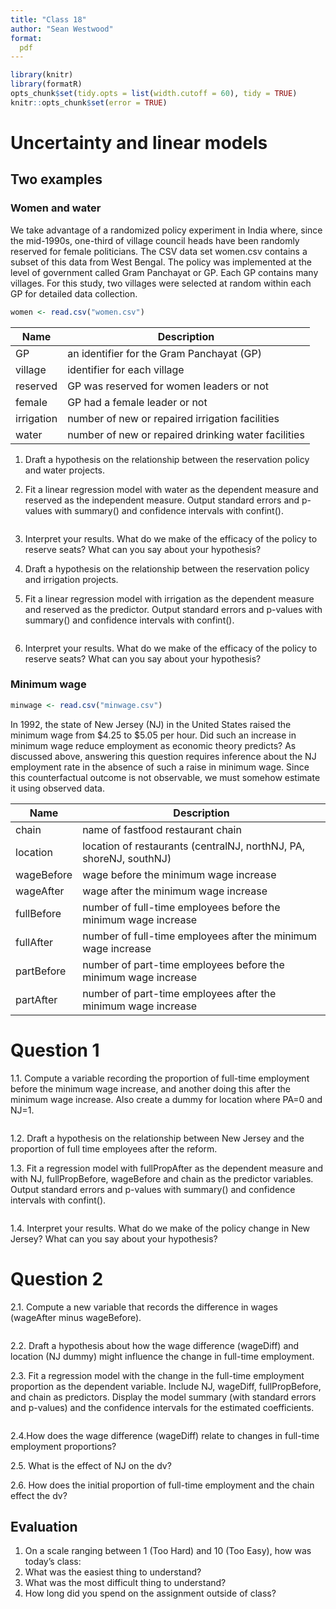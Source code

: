 ```yaml
---
title: "Class 18"
author: "Sean Westwood"
format:
  pdf
---
```

```r
library(knitr)
library(formatR)
opts_chunk$set(tidy.opts = list(width.cutoff = 60), tidy = TRUE)
knitr::opts_chunk$set(error = TRUE)
```

# Uncertainty and linear models

## Two examples

### Women and water

We take advantage of a randomized policy experiment in India where, since the mid-1990s, one-third of village council heads have been randomly reserved for female politicians. The CSV data set women.csv contains a subset of this data from West Bengal. The policy was implemented at the level of government called Gram Panchayat or GP. Each GP contains many villages. For this study, two villages were selected at random within each GP for detailed data collection. 

```r
women <- read.csv("women.csv")
```

| Name       | Description                                         |
|------------|-----------------------------------------------------|
| GP         | an identifier for the Gram Panchayat (GP)           |
| village    | identifier for each village                         |
| reserved   | GP was reserved for women leaders or not            |
| female     | GP had a female leader or not                       |
| irrigation | number of new or repaired irrigation facilities     |
| water      | number of new or repaired drinking water facilities |

1. Draft a hypothesis on the relationship between the reservation policy and water projects.

2. Fit a linear regression model with water as the dependent measure and reserved as the independent measure. Output standard errors and p-values with summary() and confidence intervals with confint().

```r

```

3. Interpret your results. What do we make of the efficacy of the policy to reserve seats? What can you say about your hypothesis?

4. Draft a hypothesis on the relationship between the reservation policy and irrigation projects.

5. Fit a linear regression model with irrigation as the dependent measure and reserved as the predictor. Output standard errors and p-values with summary() and confidence intervals with confint().

```r

```

6. Interpret your results. What do we make of the efficacy of the policy to reserve seats? What can you say about your hypothesis?

### Minimum wage

```r
minwage <- read.csv("minwage.csv")

```

In 1992, the state of New Jersey (NJ) in the United States raised the minimum wage from \$4.25 to \$5.05 per hour. Did such an increase in minimum wage reduce employment as economic theory predicts? As discussed above, answering this question requires inference about the NJ employment rate in the absence of such a raise in minimum wage. Since this counterfactual outcome is not observable, we must somehow estimate it using observed data.

| Name       | Description                                                        |
|------------|--------------------------------------------------------------------|
| chain      | name of fastfood restaurant chain                                  |
| location   | location of restaurants (centralNJ, northNJ, PA, shoreNJ, southNJ) |
| wageBefore | wage before the minimum wage increase                              |
| wageAfter  | wage after the minimum wage increase                               |
| fullBefore | number of full-time employees before the minimum wage increase     |
| fullAfter  | number of full-time employees after the minimum wage increase      |
| partBefore | number of part-time employees before the minimum wage increase     |
| partAfter  | number of part-time employees after the minimum wage increase      |

# Question 1

1.1. Compute a variable recording the proportion of full-time employment before the minimum wage increase, and another doing this after the minimum wage increase.  Also create a dummy for location where PA=0 and NJ=1.

```r

```

1.2. Draft a hypothesis on the relationship between New Jersey and the proportion of full time employees after the reform.

1.3. Fit a regression model with fullPropAfter as the dependent measure and with NJ, fullPropBefore, wageBefore and chain as the predictor variables.  Output standard errors and p-values with summary() and confidence intervals with confint().

```r

```

1.4. Interpret your results. What do we make of the policy change in New Jersey? What can you say about your hypothesis?

# Question 2

2.1. Compute a new variable that records the difference in wages (wageAfter minus wageBefore).

```r

```

2.2. Draft a hypothesis about how the wage difference (wageDiff) and location (NJ dummy) might influence the change in full-time employment.

2.3. Fit a regression model with the change in the full-time employment proportion as the dependent variable. Include NJ, wageDiff, fullPropBefore, and chain as predictors. Display the model summary (with standard errors and p-values) and the confidence intervals for the estimated coefficients.

```r

```

2.4.How does the wage difference (wageDiff) relate to changes in full-time employment proportions?

2.5. What is the effect of NJ on the dv?

2.6. How does the initial proportion of full-time employment and the chain effect the dv?


## Evaluation

1. On a scale ranging between 1 (Too Hard) and 10 (Too Easy), how was today's class: 
2. What was the easiest thing to understand?
3. What was the most difficult thing to understand?
4. How long did you spend on the assignment outside of class?

